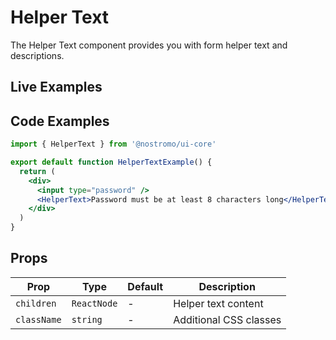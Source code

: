 
# Helper Text

The Helper Text component provides you with form helper text and descriptions.

## Live Examples

<StorybookEmbed story="components-form-helpertext--default" />

<StorybookEmbed story="components-form-helpertext--error" />

<StorybookEmbed story="components-form-helpertext--form-example" />

## Code Examples

```jsx
import { HelperText } from '@nostromo/ui-core'

export default function HelperTextExample() {
  return (
    <div>
      <input type="password" />
      <HelperText>Password must be at least 8 characters long</HelperText>
    </div>
  )
}
```

## Props

| Prop | Type | Default | Description |
|------|------|---------|-------------|
| `children` | `ReactNode` | - | Helper text content |
| `className` | `string` | - | Additional CSS classes |
